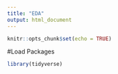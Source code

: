 ```yaml
---
title: "EDA"
output: html_document
---
```


```r
knitr::opts_chunk$set(echo = TRUE)
```

#Load Packages
```r
library(tidyverse)
```

